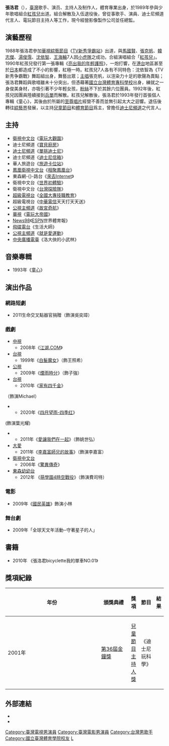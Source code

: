 {{Unreferenced|time=2015-03-26T04:47:31+00:00}}
{{藝人
| 姓名 = 張洛君
| 類型 = 男藝人
| 英文名 = Arthur Chang
| 羅馬拼音 = Chang Lo-Chun
| 母校 = [[國立臺灣體育大學|國立台灣體育專科學校]]
| 出道日期 = 1989年
| 綽號 = 洛大俠
| 出生日期 = {{birth_date_and_age|1971|6|10}}
| 出生地點 = {{TWN}}
| 國籍 = {{ROC}}
| 職業 = [[節目主持人|節目主持人]]、[[歌手|歌手]]、[[演員|演員]]、[[活動主持人|活動主持人]]導演
|相關團體 = [[紅孩兒_(團體)|紅孩兒]]
| imdb = 5129334
}}
'''張洛君'''（{{bd|1971年|6月10日|| |Z张}}），[[臺灣|臺灣]]歌手、演员、主持人及制作人，體育專業出身，於1989年參與少年歌唱組合[[紅孩兒_(團體)|紅孩兒]]出道。組合解散及入伍退役後，曾從事歌手、演員、迪士尼頻道代言人、電玩節目主持人等工作，現今經營影像製作公司並任總監。

== 演藝歷程 ==
1988年張洛君參加[[華視|華視]][[綜藝節目|綜藝節目]]《[[TV新秀爭霸站|TV新秀爭霸站]]》出道，與[[馬國賢|馬國賢]]、[[張克帆|張克帆]]、[[韓志傑|韓志傑]]、[[湯俊霈|湯俊霈]]、[[沈依智|沈依智]]、[[王海輪|王海輪]]7人因[[小虎隊_(台灣)|小虎隊]]之成功，合組演唱組合「[[紅孩兒_(團體)|紅孩兒]]」。1990年紅孩兒發行第一張專輯《[[亮出我的年輕護照|亮出我的年輕護照]]》，一炮打響，在[[香港|港]][[台灣|台]]地區甚至於[[日本|日本]]都造成了不小的影響，紅極一時。紅孩兒7人各有不同特色：沈依智為《TV新秀争霸戰》舞蹈組出身，舞藝出眾；[[主唱|主唱]]張克帆，以渲染力十足的歌聲為賣點；張洛君舞蹈與歌唱雖未十分突出，但憑藉著[[國立台灣體育專科學校|國立台灣體育專科學校]]出身，練就之一身俊美身材，亦吸引著不少年輕女孩，[[粉絲|粉絲]]不下於其餘六位團員。1992年後，紅孩兒因團員陸續接到[[兵單|兵單]]而解散。紅孩兒解散後，張洛君於1993年發行首張個人專輯《童心》，其後由於所屬的[[至尊唱片|至尊唱片]]經營不善而並無引起太大之迴響。退伍後轉往[[綜藝界|綜藝界]]發展，以主持[[兒童節目|兒童節目]]和[[體育節目|體育節目]]爲主，曾擔任[[迪士尼頻道|迪士尼頻道]]之代言人。

== 主持 ==
* [[衛視中文台|衛視中文台]]《[[電玩大觀園|電玩大觀園]]》
* 迪士尼頻道《[[寶貝廚房|寶貝廚房]]》
* [[迪士尼頻道|迪士尼頻道]]《[[單挑迪士尼|單挑迪士尼]]》
* 迪士尼頻道《[[迪士尼信箱|迪士尼信箱]]》
* 華人旅遊台《[[旅遊卡位站|旅遊卡位站]]》
* [[鳳凰衛視中文台|鳳凰衛視中文台]]《[[相聚鳳凰台|相聚鳳凰台]]》
* 東森網-{}-路台《[[來去Internet|來去Internet]]》
* 衛視中文台《[[世界初體驗|世界初體驗]]》
* 衛視中文台《[[台灣探險隊|台灣探險隊]]》
* [[超級電視台|超級電視台]]《[[全國大專技職教育|全國大專技職教育]]》
* 超級電視台《[[中華電信|中華電信]]天天打天天送》
* [[公視主頻道|公視主頻道]]《[[故宮奇航|故宮奇航]]》
* [[華視|華視]]《[[電玩大帝國|電玩大帝國]]》
* [[News98|News98]]《[[ESPN|ESPN]]世界體育報》
* [[飛碟電台|飛碟電台]]《生活大師》
* [[公視主頻道|公視主頻道]]《[[就是愛運動|就是愛運動]]》
* [[中央廣播電臺|中央廣播電臺]]《洛大俠的小武林》

==音樂專輯==  
* 1993年《[[童心|童心]]》

== 演出作品 ==
=== 網路短劇 ===
*2011生命交叉點器官捐贈（飾演吳奕璋）
=== 戲劇 ===
*[[中視|中視]]
** 2008年《[[江湖.COM|江湖.COM]]》
* [[台視|台視]]
** 1999年《[[白髮魔女|白髮魔女]]》（飾王照希）
* [[公視|公視]]
** 2009年《[[煙雨時分|煙雨時分]]》（飾子強）
* [[台視|台視]]
** 2010年《[[家有四千金|家有四千金]]》
（飾演Michael）
** 2020年《[[四月望雨-四季红|四月望雨-四季红]]》
(飾演葉光耀)

** 2011年《[[愛讓我們在一起|愛讓我們在一起]]》（飾姚世弘）
*[[大愛|大愛]]
** 2011年《[[李嘉富師兄的故事|李嘉富師兄的故事]]》（飾演李嘉富）
*[[衛視中文台|衛視中文台]]
** 2006年《[[驚異傳奇|驚異傳奇]]》
*[[東森幼幼台|東森幼幼台]]
**2012年 《[[萌學園4時空戰役|萌學園4時空戰役]]》（飾演費司特）

=== 電影 ===
*2009年《[[國民英雄_(電影)|國民英雄]]》飾演小林

=== 舞台劇 ===
*2009年「全球天文年活動─守著星子的人」

== 書籍 ==

* 2010年 《張洛君bicyclette我的單車NO.01》

==獎項紀錄==
{| class="wikitable" width="90%"
|-align=center
! width="8%"|年份
! width="22%"|頒獎典禮
! width="20%"|獎項
! width="16%"|節目
! width="10%"|結果
|- align=center
| 2001年
| [[第36屆金鐘獎|第36屆金鐘獎]]
| [[兒童少年節目主持人獎|兒童節目主持人獎]]
| 《迪士尼玩科學》
| {{nom}}
|}
==外部連結==
* {{facebook|張洛君-129514980509965}}
* {{hkmdb name|51507}}

[[Category:臺灣電視男演員|Category:臺灣電視男演員]]
[[Category:臺灣電影男演員|Category:臺灣電影男演員]]
[[Category:台灣男歌手|Category:台灣男歌手]]
[[Category:國立臺灣體育學院校友|Category:國立臺灣體育學院校友]]
[[Category:張姓|L]]